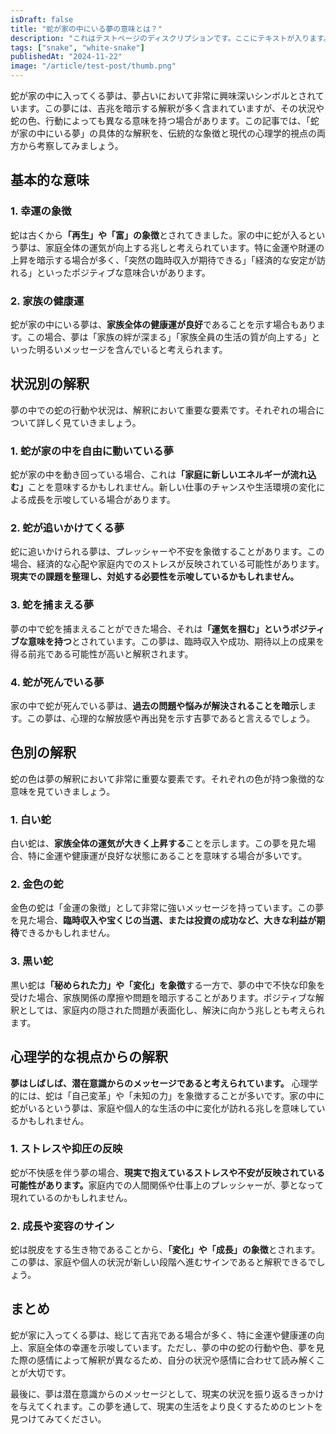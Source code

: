 ```yaml
---
isDraft: false
title: "蛇が家の中にいる夢の意味とは？"
description: "これはテストページのディスクリプションです。ここにテキストが入ります。"
tags: ["snake", "white-snake"]
publishedAt: "2024-11-22"
image: "/article/test-post/thumb.png"
---
```


蛇が家の中に入ってくる夢は、夢占いにおいて非常に興味深いシンボルとされています。この夢には、吉兆を暗示する解釈が多く含まれていますが、その状況や蛇の色、行動によっても異なる意味を持つ場合があります。この記事では、「蛇が家の中にいる夢」の具体的な解釈を、伝統的な象徴と現代の心理学的視点の両方から考察してみましょう。

<TableOfContents />

## 基本的な意味

### 1. 幸運の象徴

蛇は古くから<strong>「再生」や「富」の象徴</strong>とされてきました。家の中に蛇が入るという夢は、家庭全体の運気が向上する兆しと考えられています。特に金運や財運の上昇を暗示する場合が多く、「突然の臨時収入が期待できる」「経済的な安定が訪れる」といったポジティブな意味合いがあります。

### 2. 家族の健康運

蛇が家の中にいる夢は、**家族全体の健康運が良好**であることを示す場合もあります。この場合、夢は「家族の絆が深まる」「家族全員の生活の質が向上する」といった明るいメッセージを含んでいると考えられます。

## 状況別の解釈

夢の中での蛇の行動や状況は、解釈において重要な要素です。それぞれの場合について詳しく見ていきましょう。

### 1. 蛇が家の中を自由に動いている夢

蛇が家の中を動き回っている場合、これは<strong>「家庭に新しいエネルギーが流れ込む」</strong>ことを意味するかもしれません。新しい仕事のチャンスや生活環境の変化による成長を示唆している場合があります。

### 2. 蛇が追いかけてくる夢

蛇に追いかけられる夢は、プレッシャーや不安を象徴することがあります。この場合、経済的な心配や家庭内でのストレスが反映されている可能性があります。<strong>現実での課題を整理し、対処する必要性を示唆しているかもしれません。</strong>

### 3. 蛇を捕まえる夢

夢の中で蛇を捕まえることができた場合、それは<strong>「運気を掴む」というポジティブな意味を持つ</strong>とされています。この夢は、臨時収入や成功、期待以上の成果を得る前兆である可能性が高いと解釈されます。

### 4. 蛇が死んでいる夢

家の中で蛇が死んでいる夢は、<strong>過去の問題や悩みが解決されることを暗示</strong>します。この夢は、心理的な解放感や再出発を示す吉夢であると言えるでしょう。

## 色別の解釈

蛇の色は夢の解釈において非常に重要な要素です。それぞれの色が持つ象徴的な意味を見ていきましょう。

### 1. 白い蛇

白い蛇は、<strong>家族全体の運気が大きく上昇する</strong>ことを示します。この夢を見た場合、特に金運や健康運が良好な状態にあることを意味する場合が多いです。

### 2. 金色の蛇

金色の蛇は「金運の象徴」として非常に強いメッセージを持っています。この夢を見た場合、<strong>臨時収入や宝くじの当選、または投資の成功など、大きな利益が期待</strong>できるかもしれません。

### 3. 黒い蛇

黒い蛇は<strong>「秘められた力」や「変化」を象徴</strong>する一方で、夢の中で不快な印象を受けた場合、家族関係の摩擦や問題を暗示することがあります。ポジティブな解釈としては、家庭内の隠された問題が表面化し、解決に向かう兆しとも考えられます。

## 心理学的な視点からの解釈

<strong>夢はしばしば、潜在意識からのメッセージであると考えられています。</strong>
心理学的には、蛇は「自己変革」や「未知の力」を象徴することが多いです。家の中に蛇がいるという夢は、家庭や個人的な生活の中に変化が訪れる兆しを意味しているかもしれません。

### 1. ストレスや抑圧の反映

蛇が不快感を伴う夢の場合、<strong>現実で抱えているストレスや不安が反映されている可能性があります。</strong>家庭内での人間関係や仕事上のプレッシャーが、夢となって現れているのかもしれません。

### 2. 成長や変容のサイン

蛇は脱皮をする生き物であることから、<strong>「変化」や「成長」の象徴</strong>とされます。この夢は、家庭や個人の状況が新しい段階へ進むサインであると解釈できるでしょう。

## まとめ

蛇が家に入ってくる夢は、総じて吉兆である場合が多く、特に金運や健康運の向上、家庭全体の幸運を示唆しています。ただし、夢の中の蛇の行動や色、夢を見た際の感情によって解釈が異なるため、自分の状況や感情に合わせて読み解くことが大切です。

最後に、夢は潜在意識からのメッセージとして、現実の状況を振り返るきっかけを与えてくれます。この夢を通して、現実の生活をより良くするためのヒントを見つけてみてください。
